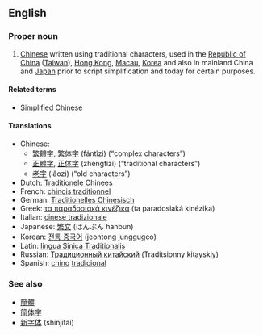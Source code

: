 ==English==

===Proper noun===
{{en-proper noun|sg=[[traditional|Traditional]] [[Chinese]]}}

# [[Chinese]] written using traditional characters, used in the [[Republic of China]] ([[Taiwan]]), [[Hong Kong]], [[Macau]], [[Korea]] and also in mainland China and [[Japan]] prior to script simplification and today for certain purposes.

====Related terms====
*[[Simplified Chinese]]

====Translations====
*Chinese:
**[[繁體字]], [[繁体字]] (fántǐzì) (“complex characters”)
**[[正體字]], [[正体字]] (zhèngtǐzì) (“traditional characters”)
**[[老字]] (lǎozì) (“old characters”)
*Dutch: [[Traditionele Chinees]]
*French: [[chinois traditionnel]]
*German: [[Traditionelles Chinesisch]]
*Greek: [[τα παραδοσιακά κινέζικα]] (ta paradosiaká kinézika)
*Italian: [[cinese tradizionale]]
*Japanese: [[繁文]] (はんぶん hanbun)
*Korean: [[전통 중국어]] (jeontong junggugeo)
*Latin: [[lingua Sinica Traditionalis]]
*Russian: [[Традиционный китайский]] (Traditsionny kitayskiy)
*Spanish: [[chino]] [[tradicional]]

===See also===
*[[簡體]]
*[[简体字]]
*[[新字体]] (shinjitai)